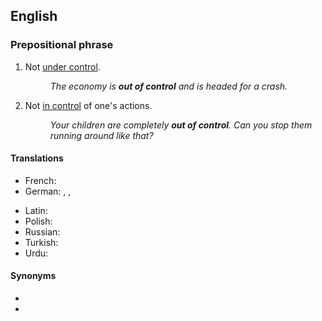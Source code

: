 ==English==

===Prepositional phrase===
{{en-PP}}

# Not [[under control]].
#: ''The economy is '''out of control''' and is headed for a crash.''
# Not [[in control]] of one's actions.
#: ''Your children are completely '''out of control'''. Can you stop them running around like that?''

====Translations====
{{trans-top|not under control}}
* French: {{t+|fr|hors de contrôle}}
* German: {{t|de|außer Kontrolle }}, {{t|de|aus dem Ruder}}, {{t|de|[[ohne]] [[jegliche]] [[Kontrolle]] }}
{{trans-mid}}
* Latin: {{t|la|impos}}
* Polish: {{t|pl|(wymknąć) spod kontroli}}
* Russian: {{t-needed|ru}}
* Turkish: {{t|tr|kontrol dışı}}
* Urdu: {{t|ur|بے قابو|tr=bē qābū}}
{{trans-bottom}}

====Synonyms====
* {{l|en|full tilt boogie}}
* {{l|en|on the loose}}
